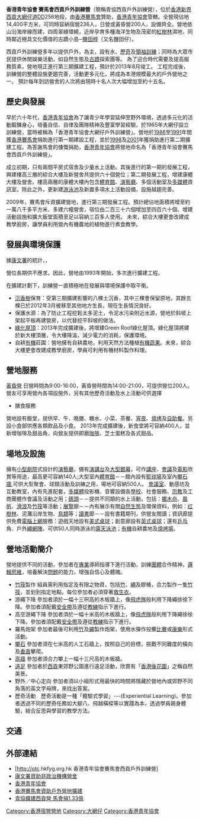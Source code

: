 {{Notability Unreferenced |time=2013-04-18T03:37:07+00:00 }}
{{Infobox Holiday Camp
|度假村名字=香港青年協會賽馬會西貢戶外訓練營
|管理者=[[香港青年協會|香港青年協會]]、[[香港賽馬會|香港賽馬會]]
|地址=[[香港|香港]][[新界|新界]][[西貢區|西貢]][[大網仔道|大網仔道]]DD256地段
|建成日期=1965年
|營地前身=
|宿位數目=
|入營類別=[[黃昏營|黃昏營]]
}}

'''香港青年協會 賽馬會西貢戶外訓練營'''（簡稱青協西貢戶外訓練營），位於[[香港|香港]][[新界|新界]][[西貢區|西貢]][[大網仔道|大網仔道]]DD256地段，由[[香港賽馬會|香港賽馬會]]贊助，[[香港青年協會|香港青年協會]]管轄。全營現佔地14,400平方米，可同時容納宿營236人，日營或黃昏營200人，設備齊全。營地依山沿海岸線而建，四周翠綠環繞，近岸孕育多種海洋生物及茂密的[[紅樹林|紅樹林]]濕地，同時鄰近極具文化價值的古蹟小島─[[鹽田梓|鹽田梓]]（又名鹽田仔）。

西貢戶外訓練營多年以提供戶外，為主，設有水、[[歷奇|歷奇]]及[[領袖訓練|領袖訓練]]；同時為大眾市民提供休閒娛樂活動，如自然生態及[[古蹟|古蹟]]探索團等。
為了迎合時代需要及提高服務質素，營地現正進行第三期擴建工程，預計於2013年8月竣工。
工程完成後，訓練營的整體設施更趨完善，活動更多元化，將成為本港規模最大的戶外營地之一。
預計每年到訪營舍的人次將由現時十名人次大幅增加至約十五名。

== 歷史與發展 ==
早於六十年代，[[香港青年協會|香港青年協會]]為了讓青少年學習延伸至野外環境，透過多元化的活動鍛鍊身心，培養自信、自律及團隊精神及豐富學習經驗，於1965年大網仔設立訓練營，當時被稱為「香港青年協會大網仔戶外訓練營」。營地於[[1986|1986]]至[[1991|1991]]年間獲[[香港賽馬會|香港賽馬會]]捐助進行第一期建設工程，並於[[1998|1998]]及[[2001|2001]]年獲捐助進行第二期擴建工程。為答謝馬會的慷慨捐助，[[香港青年協會|香港青年協會]]將營地命名為「香港青年協會賽馬會西貢戶外訓練營」。

成立初期，只有兩間平房式宿舍及少量水上活動。其後進行的第一期的發展工程，興建樓高三層的綜合大樓及新營舍共提供六十個營位；第二期發展工程，增建康體大樓及營舍。樓高兩層的康體大樓內包含[[體育館|體育館]]、[[演藝廳|演藝廳]]、多個活動室及[[多媒體|多媒體]]資訊室。除此之外，更新建[[游泳池|游泳池]]及新置多項水上活動設備，設施越趨完善。

2009年，賽馬會斥資擴建營地，進行第三期發展工程。預計總佔地面積將增至約一萬八千多平方米、多建六幢營舍，宿位由二百三十六個增加至四百六十個、增建活動設施和擴大飯堂面積至足以容納三百多人使用。
未來，綜合大樓更會改建成教學廚房，讓學員利用營內有機農地的植物進行煮食教學。

== 發展與環境保護 ==
據[[康文署|康文署]]的統計，{{Fact|香港青年協會賽馬會西貢戶外訓練營是香港入住率最高的營地之一|time=2013-04-18T07:42:53+00:00}}，

營位長期供不應求。因此，營地由1993年開始，多次進行擴建工程。

在擴建計劃下，訓練營一直積極地在發展與環境保護中取平衡。

* [[沉香樹|沉香樹]]保育：受第三期擴建影響的八棵土沉香，其中三棵會保留原地，其餘五棵已於2012年3月被移至其他地方生長，現在生長情況良好。
* 保護水源：為了防止工程挖鬆太多泥土，令泥水污染附近水源，營地於斜坡上架起平板再建營房，以代替挖平斜坡的做法。
* [[綠化屋頂|綠化屋頂]]：2013年完成擴建後，將增建Green Roof綠化屋頂。綠化屋頂將建於新大樓頂層，令大樓降溫，減少電力的消耗，保護環境。
* 自耕[[有機|有機]]莊園：營地擁有自耕農地，利用天然方法種植[[有機蔬果|有機蔬果]]。未來，綜合大樓更會改建成教學廚房，學員可利用有機材料製作料理。

== 營地服務  ==
[[黃昏營|黃昏營]]
日營時間為9:00-16:00，黃昏營時間為14:00-21:00，可提供營位200人。營友可享用營內各項設施外，另有其他歷奇活動及水上活動可供選擇

*膳食服務
營地設有飯堂，提供早、午、晚膳、糖水、小菜、茶餐、[[宵夜|宵夜]]、[[燒烤|燒烤]]及[[自助餐|自助餐]]。另設小食部供應各類飲品及小食。
2013年完成擴建後，新食堂將可容納400人，並新增咖啡及甜品角，向營友提供即磨[[咖啡|咖啡]]、芝士蛋糕及各式甜品。

== 場地及設施 ==
擁有[[小型劇院|小型劇院]]式設計的[[演藝廳|演藝廳]]，備有[[演講台|演講台]]及[[大型銀幕|大型銀幕]]，可作[[講座|講座]]、[[會議|會議]]及[[電影|電影]]欣賞等用途，最高更可容納140人;大型室內[[體育館|體育館]]－－館內設有[[籃球場|籃球場]]及室內[[攀石牆|攀石牆]],可供大型聚會、球類活動及訓練之用，場地可容納500人。
[[會議室|會議室]]、動感坊及互動教室，內有先進配套，[[多媒體|多媒體]]投影機、音響設備各[[學校|學校]]、社會服務、[[宗教|宗教]]及工商團體作會議及活動之用；[[碼頭|碼頭]]－－提供不同類的水上活動，包括：[[獨木舟|獨木舟]]、[[風帆|風帆]]、[[滑浪|滑浪]]及[[竹筏|竹筏]]等活動；[[展覽|展覽]]廊－－內有展示有關[[自然生態|自然生態]]及環保資料，例如：[[红樹林|红樹林]]、泥灘沿岸生物、[[鳥類|鳥類]]等；[[讀書|讀書]]廊－－設有書籍期刊，供營友閲讀；資訊廊提供免費[[電腦|電腦]][[上網|上網]]服務：遊戲天地設有[[美式桌球|美式桌球]]；創意廊設有[[英式桌球|英式桌球]]；還有[[乒乓|乒乓]]角、戶外[[繩網陣|繩網陣]]、可供50人同時游泳的[[露天泳池|露天泳池]]；[[有機|有機]]自耕農地及[[燒烤場|燒烤場]]。

== 營地活動簡介 ==
營地提供不同的活動，參加者在[[專業|專業]]導師指導下進行活動，訓練[[團體|團體]]合作精神，[[邏輯|邏輯]][[思維|思維]]，培養解決[[問題|問題]]的能力，增強自信心及體魄。

*[[竹筏|竹筏]]製作 組員需利用指定及有限之物資，包括[[竹|竹]]、[[繩|繩]]及膠桶，合力製作一隻[[竹筏|竹筏]]，並划到指定地點。每位參加者必須穿著[[救生衣|救生衣]]。
*游繩下降 參加者須於一幅十三呎高的木板牆上，像[[飛虎隊|飛虎隊]]般利用下降繩徐徐下降。參加者須配戴[[安全帶|安全帶]]及遵從[[教練|教練]]指示下進行。
*高空游繩下降 參加者須於一幅十米高的木板牆上，像[[飛虎隊|飛虎隊]]般利用下降繩徐徐下降。參加者須配戴[[安全帶|安全帶]]及遵從[[教練|教練]]指示下進行。
*羅馬炮架 參加者最後可利用[[竹|竹]]及[[繩|繩]]製作炮架，使用水彈作投擲[[比賽|比賽]]或[[康樂|康樂]]形式活動。
*[[攀石|攀石]] 參加者須在七米高的人工石牆上，按照自己的目標，挑戰不同難度的橫向及[[垂直|垂直]]攀爬。
*[[高牆|高牆]] 參加者須合力攀上一幅十三尺高的木板牆。
*[[遠足|遠足]] 參加者於[[西貢區|西貢]]東郊野公園進行遠足活動，欣賞有「[[香港後花園|香港後花園]]」之稱自然美景。
*野外／中心定向 參加者須以小組形式用最快的時間將隱藏於營地內或郊野不同角落的英文字母牌，來找出答案。
*歷奇活動　歷奇活動是一種「體驗式學習」---(Experiential Learning)。參加者透過不同的歷奇任務如大腳八、飛越橫樑等以實踐為本，透過學員親身體驗，結合反思與學習的教學方法。

== 交通 ==
{{九龍新界巴士簡單列表|94|96R|289R}}
{{九龍新界巴士表格|94|96R}}
{{新界專線小巴簡單列表|7|9}}

== 外部連結 ==
*[http://otc.­hkfyg.­org.­hk 香港青年協會賽馬會西貢戶外訓練營]{{dead link|date=2018年5月 |bot=InternetArchiveBot |fix-attempted=yes }}
* [https://web.archive.org/web/20130411040234/http://www.lcsd.gov.hk/camp/b5/p_ng_jc.php 康文署資助非政治機構營舍]
* [http://www.hkfyg.org.hk/ 香港青年協會]
* [http://sports.people.com.cn/BIG5/22155/22159/33927/9262832.html 香港賽馬會資助戶外營地擴建]
* [http://paper.wenweipo.com/2009/05/08/HK0905080037.htm 青協擴建西貢營 馬會捐1.33億]
[[Category:香港宿營營地|Category:香港宿營營地]]
[[Category:大網仔|Category:大網仔]]
[[Category:香港青年協會|Category:香港青年協會]]